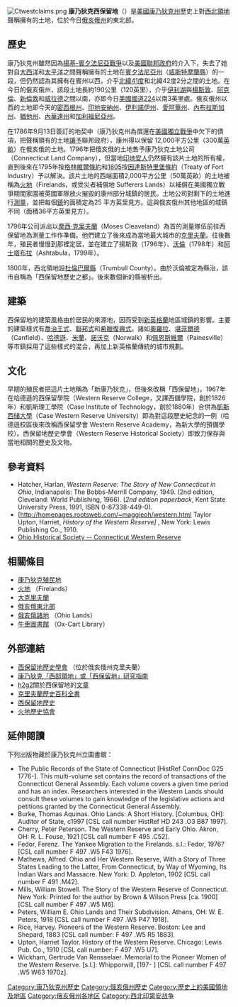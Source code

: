 {{NoteTA|G1=USState|G2=Unit}}
[[File:Ctwestclaims.png|thumb]]
'''康乃狄克西保留地'''（{{lang-en|Connecticut Western Reserve}}）是[[美國|美國]][[康乃狄克州|康乃狄克州]]歷史上對[[西北領地|西北領地]]聲稱擁有的土地，位於今日[[俄亥俄州|俄亥俄州]]的東北部。

==歷史==
康乃狄克州雖然因為[[揚基-賓夕法尼亞戰爭|揚基-賓夕法尼亞戰爭]]以及[[美國聯邦政府|美國聯邦政府]]的介入下，失去了她對自[[大西洋|大西洋]]和[[太平洋|太平洋]]之間聲稱擁有的土地在[[賓夕法尼亞州|賓夕法尼亞州]]（[[威斯特摩蘭縣_(康乃狄克州)|威斯特摩蘭縣]]）的一段，但仍然認為其擁有在賓州以西，介乎[[北緯41度|北緯41度]]和北緯42度2分之間的土地。在今日的俄亥俄州，該段土地長約190公里（120英里），介乎[[伊利湖|伊利湖]]與[[楊斯敦_(俄亥俄州)|楊斯敦]]、[[阿克倫_(俄亥俄州)|阿克倫]]、[[新倫敦_(俄亥俄州)|新倫敦]]和[[威拉德_(俄亥俄州)|威拉德]]之間以南，亦即今日[[美國國道224|美國國道224]]以南3英里處。俄亥俄州以西的土地即今天的[[密西根州|密西根州]]、[[印地安納州|印地安納州]]、[[伊利諾伊州|伊利諾伊州]]、[[愛阿華州|愛阿華州]]、[[內布拉斯加州|內布拉斯加州]]、[[猶他州|猶他州]]、[[內華達州|內華達州]]和[[加利福尼亞州|加利福尼亞州]]。

在1786年9月13日簽訂的地契中（康乃狄克州為償還在[[美國獨立戰爭|美國獨立戰爭]]中欠下的債項，把聲稱領有的土地[[諸州讓地|讓予]]聯邦政府），康州得以保留 12,000平方公里（300萬[[英畝|英畝]]）在俄亥俄的土地。1796年把俄亥俄的土地售予康乃狄克土地公司（Connecticut Land Company），但當地[[印地安人|印地安人]]仍然擁有該片土地的所有權，直到後來在1795年按[[格林維爾條約|格林維爾條約]]和[[1805|1805]]按[[因達斯特里堡條約|因達斯特里堡條約]]（Treaty of Fort Industry）予以解決。該片土地的西端面積2,000平方公里（50萬英畝）的土地被稱為[[火地|火地]]（Firelands，或受災者補償地 Sufferers Lands）以補償在美國獨立戰爭期間家園被英國軍隊放火摧毀的康州部分城鎮的居民。土地公司對剩下的土地進行[[測量|測量]]，並把每個[[鎮_(美國)|鎮]]的面積定為25 平方英里見方。這與俄亥俄州其他地區的城鎮不同（面積36平方英里見方）。

1796年公司派出以[[摩西·克里夫蘭|摩西·克里夫蘭]]（Moses Cleaveland）為首的測量隊伍前往西保留地為測量工作作準備。他們建立了後來成為當地最大城市的[[克里夫蘭_(俄亥俄州)|克里夫蘭]]。往後數年，殖民者慢慢到那裡定居，並在建立了揚斯敦（1796年）、[[沃倫_(俄亥俄州)|沃倫]]（1798年）和[[阿士塔布拉_(俄亥俄州)|阿士塔布拉]]（Ashtabula，1799年）。

1800年，西北領地設[[杜倫巴爾縣_(俄亥俄州)|杜倫巴爾縣]]（Trumbull County）。由於沃倫被定為縣治，該市自稱為「西保留地歷史之都」。後來數個新的縣被析出。

==建築==
西保留地的建築風格由於居民的來源地，因而受到[[新英格蘭|新英格蘭]]地區城鎮的影響。主要的建築樣式有[[喬治王式建築|喬治王式]]、[[聯邦式建築|聯邦式]]和[[希臘復興式建築|希臘復興式]]。諸如[[奧羅拉_(俄亥俄州)|奧羅拉]]、[[堪菲爾德_(俄亥俄州)|堪菲爾德]]（Canfield）、[[哈德遜_(俄亥俄州)|哈德遜]]、[[米蘭_(俄亥俄州)|米蘭]]、[[諾沃克_(俄亥俄州)|諾沃克]]（Norwalk）和[[佩恩斯維爾_(俄亥俄州)|佩恩斯維爾]]（Painesville）等市鎮採用了這些樣式的混合，再加上新英格蘭傳統的城市規劃。

==文化==
早期的殖民者把這片土地稱為「新康乃狄克」，但後來改稱「西保留地」。1967年在哈德遜的西保留學院（Western Reserve College，又譯西儲學院，創於1826年）和凱斯理工學院（Case Institute of Technology，創於1880年）合併為[[凱斯西儲大學|凱斯西储大學]]（Case Western Reserve University）即為對這段歷史紀念的一例（哈德遜校區後來改稱西保留學會 Western Reserve Academy，為新大學的預備學校）。西保留地歷史學會（Western Reserve Historical Society）即致力保存與當地相關的歷史及文物。

==參考資料==
* Hatcher, Harlan, ''Western Reserve: The Story of New Connecticut in Ohio'', Indianapolis: The Bobbs-Merrill Company, 1949. (2nd edition, Cleveland: World Publishing, 1966). (''2nd edition paperback'', Kent State University Press, 1991, ISBN 0-87338-449-0). 
* [http://homepages.rootsweb.com/~maggieoh/western.html Taylor Upton, Harriet, ''History of the Western Reserve] {{Wayback|url=http://homepages.rootsweb.com/~maggieoh/western.html |date=20080516093626 }}'', New York: Lewis Publishing Co., 1910.
* [http://www.ohiohistorycentral.org/ohc/history/path/groups/clandco.shtml Ohio Historical Society -- Connecticut Western Reserve] {{Wayback|url=http://www.ohiohistorycentral.org/ohc/history/path/groups/clandco.shtml |date=20050413044815 }}

==相關條目==
* [[康乃狄克殖民地|康乃狄克殖民地]]
* [[火地|火地]] （Firelands）
* [[大克里夫蘭|大克里夫蘭]]
* [[俄亥俄東北部|俄亥俄東北部]]
* [[俄亥俄諸地|俄亥俄諸地]] （Ohio Lands）
* [[牛車圖書館|牛車圖書館]] （Ox-Cart Library）

==外部連結==
* [http://www.wrhs.org/ 西保留地歷史學會] {{Wayback|url=http://www.wrhs.org/ |date=20081212222351 }}（位於俄亥俄州克里夫蘭）
* [https://web.archive.org/web/20081226083639/http://www.cslib.org/westernreserve.htm 康乃狄克「西部領地」或「西保留地」研究指南]
* [[h2g2|h2g2]]關於西保留地的[http://www.bbc.co.uk/dna/h2g2/A4139192 文章] {{Wayback|url=http://www.bbc.co.uk/dna/h2g2/A4139192 |date=20220124054307 }}
* [http://ech.cwru.edu/ 克里夫蘭歷史百科全書] {{Wayback|url=http://ech.cwru.edu/ |date=20081219180257 }}
* [http://homepages.rootsweb.com/~maggieoh/western.html 西保留地歷史] {{Wayback|url=http://homepages.rootsweb.com/~maggieoh/western.html |date=20080516093626 }}
* [http://www.topinteractive.com/free/firelandshistorical/ 火地歷史協會] {{Wayback|url=http://www.topinteractive.com/free/firelandshistorical/ |date=20080517075410 }}

==延伸閱讀==
下列出版物藏於康乃狄克州立圖書館：
*The Public Records of the State of Connecticut [HistRef ConnDoc G25 1776-]. This multi-volume set contains the record of transactions of the Connecticut General Assembly. Each volume covers a given time period and has an index. Researchers interested in the Western Lands should consult these volumes to gain knowledge of the legislative actions and petitions granted by the Connecticut General Assembly. 
*Burke, Thomas Aquinas. Ohio Lands: A Short History. [Columbus, OH]: Auditor of State, c1997 [CSL call number HistRef HD 243 .O3 B87 1997].
*Cherry, Peter Peterson. The Western Reserve and Early Ohio. Akron, OH: R. L. Fouse, 1921 [CSL call number F 495 .C52].
*Fedor, Ferenz. The Yankee Migration to the Firelands. s.l.: Fedor, 1976? [CSL call number F 497 .W5 F43 1976].
*Mathews, Alfred. Ohio and Her Western Reserve, With a Story of Three States Leading to the Latter, From Connecticut, by Way of Wyoming, Its Indian Wars and Massacre. New York: D. Appleton, 1902 [CSL call number F 491 .M42].
*Mills, William Stowell. The Story of the Western Reserve of Connecticut. New York: Printed for the author by Brown & Wilson Press [ca. 1900] [CSL call number F 497 .W5 M6].
*Peters, William E. Ohio Lands and Their Subdivision. Athens, OH: W. E. Peters, 1918 [CSL call number F 497 .W5 P47 1918].
*Rice, Harvey. Pioneers of the Western Reserve. Boston: Lee and Shepard, 1883 [CSL call number: F 497 .W5 R5 1883].
*Upton, Harriet Taylor. History of the Western Reserve. Chicago: Lewis Pub. Co., 1910 [CSL call number: F 497 .W5 U7].
*Wickham, Gertrude Van Rensselaer. Memorial to the Pioneer Women of the Western Reserve. [s.l.]: Whipporwill, [197- ] [CSL call number F 497 .W5 W63 1970z].

{{DEFAULTSORT:Western Reserve}}
[[Category:康乃狄克州歷史|Category:康乃狄克州歷史]]
[[Category:俄亥俄州歷史|Category:俄亥俄州歷史]]
[[Category:歷史上的美國領地及地區|Category:歷史上的美國領地及地區]]
[[Category:俄亥俄州各地区|Category:俄亥俄州各地区]]
[[Category:西北印第安战争|Category:西北印第安战争]]